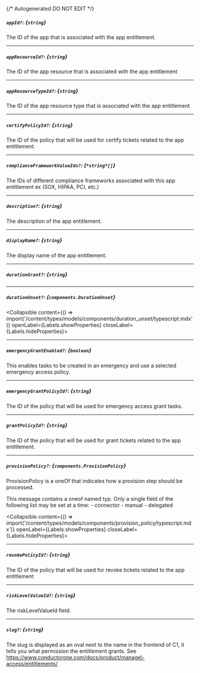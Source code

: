 {/* Autogenerated DO NOT EDIT  */}

##### `appId?`: *{`string`}*
The ID of the app that is associated with the app entitlement.

---
##### `appResourceId?`: *{`string`}*
The ID of the app resource that is associated with the app entitlement

---
##### `appResourceTypeId?`: *{`string`}*
The ID of the app resource type that is associated with the app entitlement

---
##### `certifyPolicyId?`: *{`string`}*
The ID of the policy that will be used for certify tickets related to the app entitlement.

---
##### `complianceFrameworkValueIds?`: *{`*string*[]`}*
The IDs of different compliance frameworks associated with this app entitlement ex (SOX, HIPAA, PCI, etc.)

---
##### `description?`: *{`string`}*
The description of the app entitlement.

---
##### `displayName?`: *{`string`}*
The display name of the app entitlement.

---
##### `durationGrant?`: *{`string`}*

---
##### `durationUnset?`: *{`components.DurationUnset`}*
<Collapsible content={() => import('/content/types/models/components/duration_unset/typescript.mdx')} openLabel={Labels.showProperties} closeLabel={Labels.hideProperties}>
</Collapsible>

---
##### `emergencyGrantEnabled?`: *{`boolean`}*
This enables tasks to be created in an emergency and use a selected emergency access policy.

---
##### `emergencyGrantPolicyId?`: *{`string`}*
The ID of the policy that will be used for emergency access grant tasks.

---
##### `grantPolicyId?`: *{`string`}*
The ID of the policy that will be used for grant tickets related to the app entitlement.

---
##### `provisionPolicy?`: *{`components.ProvisionPolicy`}*
ProvisionPolicy is a oneOf that indicates how a provision step should be processed.

This message contains a oneof named typ. Only a single field of the following list may be set at a time:
  \- connector
  \- manual
  \- delegated

<Collapsible content={() => import('/content/types/models/components/provision_policy/typescript.mdx')} openLabel={Labels.showProperties} closeLabel={Labels.hideProperties}>
</Collapsible>

---
##### `revokePolicyId?`: *{`string`}*
The ID of the policy that will be used for revoke tickets related to the app entitlement

---
##### `riskLevelValueId?`: *{`string`}*
The riskLevelValueId field.

---
##### `slug?`: *{`string`}*
The slug is displayed as an oval next to the name in the frontend of C1, it tells you what permission the entitlement grants. See https://www.conductorone.com/docs/product/manage\-access/entitlements/


